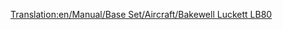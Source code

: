 [[Translation:en/Manual/Base Set/Aircraft/Bakewell Luckett LB80]]
{{en/Manual/Base Set/Aircraft/Aircraft|Cost=36,914 (73.828)
|Speed=947 kph (592 MPH)
|Annual=6,890 (13.780)
|Designed=1978
|Lifespan=25
|Capacity=150 passengers & 30 bags of mail
|Description=Standard jet plane, but with hgiher maintenance costs.
|Real-lifeWikilink=McDonnell Douglas MD-80 / MD-90
|Real-life=McDonnell Douglas MD80
}}